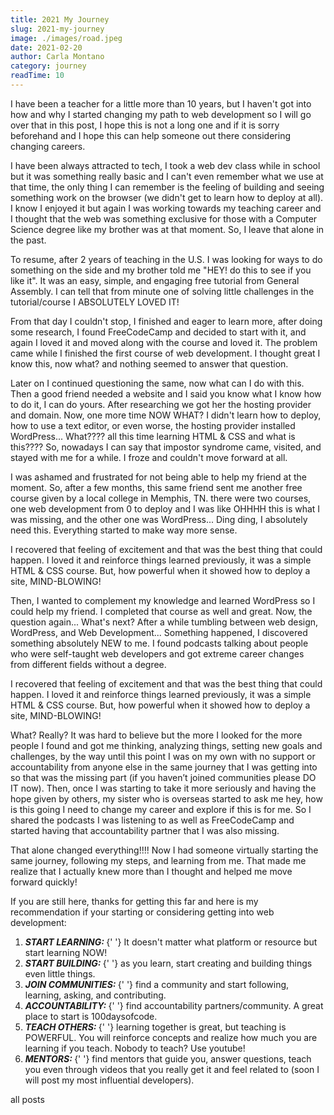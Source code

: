 ```yaml
---
title: 2021 My Journey
slug: 2021-my-journey
image: ./images/road.jpeg
date: 2021-02-20
author: Carla Montano
category: journey
readTime: 10
---
```



I have been a teacher for a little more than 10 years, but I haven't got into how and why I started changing my path to web development so I will go over that in this post, I hope this is not a long one and if it is sorry beforehand and I hope this can help someone out there considering changing careers.

I have been always attracted to tech, I took a web dev class while in school but it was something really basic and I can't even remember what we use at that time, the only thing I can remember is the feeling of building and seeing something work on the browser (we didn't get to learn how to deploy at all). I know I enjoyed it but again I was working towards my teaching career and I thought that the web was something exclusive for those with a Computer Science degree like my brother was at that moment. So, I leave that alone in the past.

To resume, after 2 years of teaching in the U.S. I was looking for ways to do something on the side and my brother told me "HEY! do this to see if you like it". It was an easy, simple, and engaging free tutorial from General Assembly. I can tell that from minute one of solving little challenges in the tutorial/course I ABSOLUTELY LOVED IT!

From that day I couldn't stop, I finished and eager to learn more, after doing some research, I found FreeCodeCamp and decided to start with it, and again I loved it and moved along with the course and loved it. The problem came while I finished the first course of web development. I thought great I know this, now what? and nothing seemed to answer that question.

Later on I continued questioning the same, now what can I do with this. Then a good friend needed a website and I said you know what I know how to do it, I can do yours. After researching we got her the hosting provider and domain. Now, one more time NOW WHAT? I didn't learn how to deploy, how to use a text editor, or even worse, the hosting provider installed WordPress... What???? all this time learning HTML & CSS and what is this???? So, nowadays I can say that impostor syndrome came, visited, and stayed with me for a while. I froze and couldn't move forward at all.

I was ashamed and frustrated for not being able to help my friend at the moment. So, after a few months, this same friend sent me another free course given by a local college in Memphis, TN. there were two courses, one web development from 0 to deploy and I was like OHHHH this is what I was missing, and the other one was WordPress... Ding ding, I absolutely need this. Everything started to make way more sense.

I recovered that feeling of excitement and that was the best thing that could happen. I loved it and reinforce things learned previously, it was a simple HTML & CSS course. But, how powerful when it showed how to deploy a site, MIND-BLOWING!

Then, I wanted to complement my knowledge and learned WordPress so I could help my friend. I completed that course as well and great. Now, the question again... What's next? After a while tumbling between web design, WordPress, and Web Development... Something happened, I discovered something absolutely NEW to me. I found podcasts talking about people who were self-taught web developers and got extreme career changes from different fields without a degree.

I recovered that feeling of excitement and that was the best thing that could happen. I loved it and reinforce things learned previously, it was a simple HTML & CSS course. But, how powerful when it showed how to deploy a site, MIND-BLOWING!

What? Really? It was hard to believe but the more I looked for the more people I found and got me thinking, analyzing things, setting new goals and challenges, by the way until this point I was on my own with no support or accountability from anyone else in the same journey that I was getting into so that was the missing part (if you haven’t joined communities please DO IT now). Then, once I was starting to take it more seriously and having the hope given by others, my sister who is overseas started to ask me hey, how is this going I need to change my career and explore if this is for me. So I shared the podcasts I was listening to as well as FreeCodeCamp and started having that accountability partner that I was also missing.

That alone changed everything!!!! Now I had someone virtually starting the same journey, following my steps, and learning from me. That made me realize that I actually knew more than I thought and helped me move forward quickly!

If you are still here, thanks for getting this far and here is my recommendation if your starting or considering getting into web development:

<ol>
  <li>
    <b>
      <em>START LEARNING:</em>
    </b>{' '}
    It doesn't matter what platform or resource but start learning NOW!
  </li>
  <li>
    <b>
      <em>START BUILDING:</em>
    </b>{' '}
    as you learn, start creating and building things even little things.
  </li>
  <li>
    <b>
      <em>JOIN COMMUNITIES:</em>
    </b>{' '}
    find a community and start following, learning, asking, and contributing.
  </li>
  <li>
    <b>
      <em>ACCOUNTABILITY:</em>
    </b>{' '}
    find accountability partners/community. A great place to start is
    100daysofcode.
  </li>
  <li>
    <b>
      <em>TEACH OTHERS:</em>
    </b>{' '}
    learning together is great, but teaching is POWERFUL. You will reinforce
    concepts and realize how much you are learning if you teach. Nobody to
    teach? Use youtube!
  </li>
  <li>
    <b>
      <em>MENTORS:</em>
    </b>{' '}
    find mentors that guide you, answer questions, teach you even through videos
    that you really get it and feel related to (soon I will post my most
    influential developers).
  </li>
</ol>

<Link to="/posts" className="btn center-btn">
  all posts
</Link>
